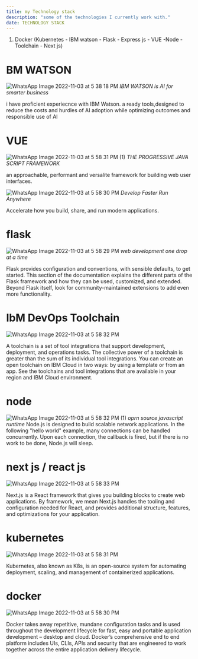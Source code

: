 ```yaml
---
title: my Technology stack
description: "some of the technologies I currently work with."
date: TECHNOLOGY STACK
---
```


1. Docker 
(Kubernetes - IBM watson - Flask -  Express js - VUE -Node - Toolchain - Next js)
  
 
# BM WATSON
![WhatsApp Image 2022-11-03 at 5 38 18 PM](https://user-images.githubusercontent.com/102603571/199690271-ec7b0d11-bc3e-4d2b-b22d-66e2a07dcf06.jpeg)
_IBM WATSON is AI for smarter business_

i have proficient experiecnce with IBM Watson. a ready tools,designed to reduce the costs and hurdles of AI adoption while optimizing outcomes and responsible use of AI

# VUE 
![WhatsApp Image 2022-11-03 at 5 58 31 PM (1)](https://user-images.githubusercontent.com/102603571/199693101-59cfbb19-63db-499d-aad8-298ebc7cfcc7.jpeg)
_THE PROGRESSIVE JAVA SCRIPT FRAMEWORK_

an approachable, performant and versalite framework for building web user interfaces.

![WhatsApp Image 2022-11-03 at 5 58 30 PM](https://user-images.githubusercontent.com/102603571/199693717-6aeaa83c-e49e-48cb-b52b-bfd882d78fca.jpeg)
_Develop Faster Run Anywhere_

Accelerate how you build, share, and run modern applications.

# flask
![WhatsApp Image 2022-11-03 at 5 58 29 PM](https://user-images.githubusercontent.com/102603571/199694237-df49d9c0-32ef-47d4-90a8-2fda72fec826.jpeg)
_web development one drop at a time_

Flask provides configuration and conventions, with sensible defaults, to get started. This section of the documentation explains the different parts of the Flask framework and how they can be used, customized, and extended. Beyond Flask itself, look for community-maintained extensions to add even more functionality.

# IbM DevOps Toolchain
![WhatsApp Image 2022-11-03 at 5 58 32 PM](https://user-images.githubusercontent.com/102603571/199694960-fe475ebb-30c1-475b-b591-6b2b85570beb.jpeg)

A toolchain is a set of tool integrations that support development, deployment, and operations tasks. The collective power of a toolchain is greater than the sum of its individual tool integrations.
You can create an open toolchain on IBM Cloud in two ways: by using a template or from an app. See the toolchains and tool integrations that are available in your region and IBM Cloud environment.

# node
![WhatsApp Image 2022-11-03 at 5 58 32 PM (1)](https://user-images.githubusercontent.com/102603571/199695447-a3abbf65-bc23-4b38-87d4-29740c6c84fa.jpeg)
_oprn source javascript runtime_
Node.js is designed to build scalable network applications. In the following "hello world" example, many connections can be handled concurrently. Upon each connection, the callback is fired, but if there is no work to be done, Node.js will sleep.

# next js / react js
![WhatsApp Image 2022-11-03 at 5 58 33 PM](https://user-images.githubusercontent.com/102603571/199695985-32f5fd82-7379-4c18-94c8-43bd6b78a817.jpeg)

Next.js is a React framework that gives you building blocks to create web applications. By framework, we mean Next.js handles the tooling and configuration needed for React, and provides additional structure, features, and optimizations for your application.

# kubernetes
![WhatsApp Image 2022-11-03 at 5 58 31 PM](https://user-images.githubusercontent.com/102603571/199696421-4e09b318-6071-4296-9898-a3baa8c90dbe.jpeg)

Kubernetes, also known as K8s, is an open-source system for automating deployment, scaling, and management of containerized applications.

# docker
![WhatsApp Image 2022-11-03 at 5 58 30 PM](https://user-images.githubusercontent.com/102603571/199696728-f197be34-7ce5-413c-999d-bc983a7a60bf.jpeg)

Docker takes away repetitive, mundane configuration tasks and is used throughout the development lifecycle for fast, easy and portable application development – desktop and cloud. Docker’s comprehensive end to end platform includes UIs, CLIs, APIs and security that are engineered to work together across the entire application delivery lifecycle.

